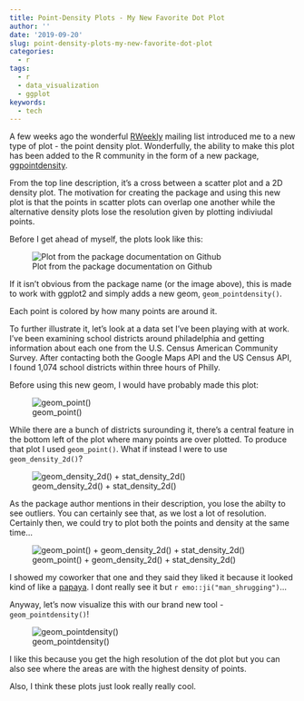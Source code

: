 ```yaml
---
title: Point-Density Plots - My New Favorite Dot Plot
author: ''
date: '2019-09-20'
slug: point-density-plots-my-new-favorite-dot-plot
categories:
  - r
tags:
  - r
  - data_visualization
  - ggplot
keywords:
  - tech
---
```


A few weeks ago the wonderful [RWeekly](https://rweekly.org/2019-36.html) mailing list introduced me to a new type of plot - the point density plot. Wonderfully, the ability to make this plot has been added to the R community in the form of a new package, [ggpointdensity](https://github.com/LKremer/ggpointdensity). 

From the top line description, it's a cross between a scatter plot and a 2D density plot. The motivation for creating the package and using this new plot is that the points in scatter plots can overlap one another while the alternative density plots lose the resolution given by plotting indiviudal points. 

Before I get ahead of myself, the plots look like this:

![Plot from the package documentation on Github](https://res.cloudinary.com/chrissfriedman/image/upload/v1569029031/point-density-plots/pointdensity.png)

If it isn't obvious from the package name (or the image above), this is made to work with ggplot2 and simply adds a new geom, `geom_pointdensity()`. 

Each point is colored by how many points are around it.

To further illustrate it, let's look at a data set I've been playing with at work. I've been examining school districts around philadelphia and getting information about each one from the U.S. Census American Community Survey. After contacting both the Google Maps API and the US Census API, I found 1,074 school districts within three hours of Philly. 

Before using this new geom, I would have probably made this plot:

![geom_point()](https://res.cloudinary.com/chrissfriedman/image/upload/v1569028882/point-density-plots/household_income_vs_percent_poverty-point.png)

While there are a bunch of districts surounding it, there's a central feature in the bottom left of the plot where many points are over plotted. To produce that plot I used `geom_point()`. What if instead I were to use `geom_density_2d()`?

![geom_density_2d() + stat_density_2d()](https://res.cloudinary.com/chrissfriedman/image/upload/v1569028882/point-density-plots/household_income_vs_percent_poverty-density.png)

As the package author mentions in their description, you lose the abilty to see outliers. You can certainly see that, as we lost a lot of resolution. Certainly then, we could try to plot both the points and density at the same time...

![geom_point() + geom_density_2d() + stat_density_2d()](https://res.cloudinary.com/chrissfriedman/image/upload/v1569028882/point-density-plots/household_income_vs_percent_poverty-point_and_density.png)

I showed my coworker that one and they said they liked it because it looked kind of like a [papaya](https://en.wikipedia.org/wiki/Papaya). I dont really see it but `r emo::ji("man_shrugging")`...

Anyway, let's now visualize this with our brand new tool - `geom_pointdensity()`!

![geom_pointdensity()](https://res.cloudinary.com/chrissfriedman/image/upload/v1569028882/point-density-plots/household_income_vs_percent_poverty-pointdensity.png)

I like this because you get the high resolution of the dot plot but you can also see where the areas are with the highest density of points. 

Also, I think these plots just look really really cool.
